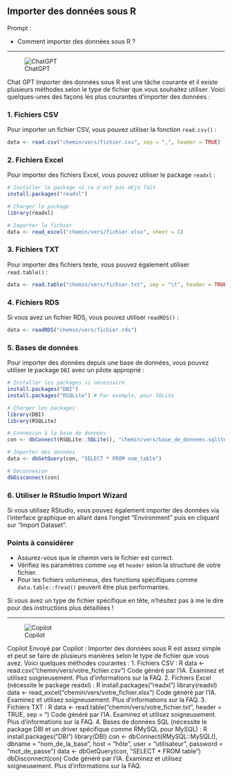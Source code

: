 ## Importer des données sous R

::: {.callout-note appearance="simple"}
Prompt : 

*  Comment importer des données sous R ?


:::

----

![ChatGPT](../img/ChatGPT.PNG)


Chat GPT
Importer des données sous R est une tâche courante et il existe plusieurs méthodes selon le type de fichier que vous souhaitez utiliser. Voici quelques-unes des façons les plus courantes d'importer des données :

### 1. Fichiers CSV

Pour importer un fichier CSV, vous pouvez utiliser la fonction `read.csv()` :

```R
data <- read.csv("chemin/vers/fichier.csv", sep = ",", header = TRUE)
```

### 2. Fichiers Excel

Pour importer des fichiers Excel, vous pouvez utiliser le package `readxl` :

```R
# Installer le package si ce n'est pas déjà fait
install.packages("readxl")

# Charger le package
library(readxl)

# Importer le fichier
data <- read_excel("chemin/vers/fichier.xlsx", sheet = 1)
```

### 3. Fichiers TXT

Pour importer des fichiers texte, vous pouvez également utiliser `read.table()` :

```R
data <- read.table("chemin/vers/fichier.txt", sep = "\t", header = TRUE)
```

### 4. Fichiers RDS

Si vous avez un fichier RDS, vous pouvez utiliser `readRDS()` :

```R
data <- readRDS("chemin/vers/fichier.rds")
```

### 5. Bases de données

Pour importer des données depuis une base de données, vous pouvez utiliser le package `DBI` avec un pilote approprié :

```R
# Installer les packages si nécessaire
install.packages("DBI")
install.packages("RSQLite") # Par exemple, pour SQLite

# Charger les packages
library(DBI)
library(RSQLite)

# Connexion à la base de données
con <- dbConnect(RSQLite::SQLite(), "chemin/vers/base_de_donnees.sqlite")

# Importer des données
data <- dbGetQuery(con, "SELECT * FROM nom_table")

# Déconnexion
dbDisconnect(con)
```

### 6. Utiliser le RStudio Import Wizard

Si vous utilisez RStudio, vous pouvez également importer des données via l'interface graphique en allant dans l'onglet "Environment" puis en cliquant sur "Import Dataset".

### Points à considérer

- Assurez-vous que le chemin vers le fichier est correct.
- Vérifiez les paramètres comme `sep` et `header` selon la structure de votre fichier.
- Pour les fichiers volumineux, des fonctions spécifiques comme `data.table::fread()` peuvent être plus performantes.

Si vous avez un type de fichier spécifique en tête, n'hésitez pas à me le dire pour des instructions plus détaillées !


----

![Copilot](../img/copilot.PNG)


Copilot
Envoyé par Copilot :
Importer des données sous R est assez simple et peut se faire de plusieurs manières selon le type de fichier que vous avez. Voici quelques méthodes courantes :
1.	Fichiers CSV :
R
data <- read.csv("chemin/vers/votre_fichier.csv")
Code généré par l’IA. Examinez et utilisez soigneusement. Plus d’informations sur la FAQ.
2.	Fichiers Excel (nécessite le package readxl) :
R
install.packages("readxl")
library(readxl)
data <- read_excel("chemin/vers/votre_fichier.xlsx")
Code généré par l’IA. Examinez et utilisez soigneusement. Plus d’informations sur la FAQ.
3.	Fichiers TXT :
R
data <- read.table("chemin/vers/votre_fichier.txt", header = TRUE, sep = "\t")
Code généré par l’IA. Examinez et utilisez soigneusement. Plus d’informations sur la FAQ.
4.	Bases de données SQL (nécessite le package DBI et un driver spécifique comme RMySQL pour MySQL) :
R
install.packages("DBI")
library(DBI)
con <- dbConnect(RMySQL::MySQL(), dbname = "nom_de_la_base", host = "hôte", user = "utilisateur", password = "mot_de_passe")
data <- dbGetQuery(con, "SELECT * FROM table")
dbDisconnect(con)
Code généré par l’IA. Examinez et utilisez soigneusement. Plus d’informations sur la FAQ.

